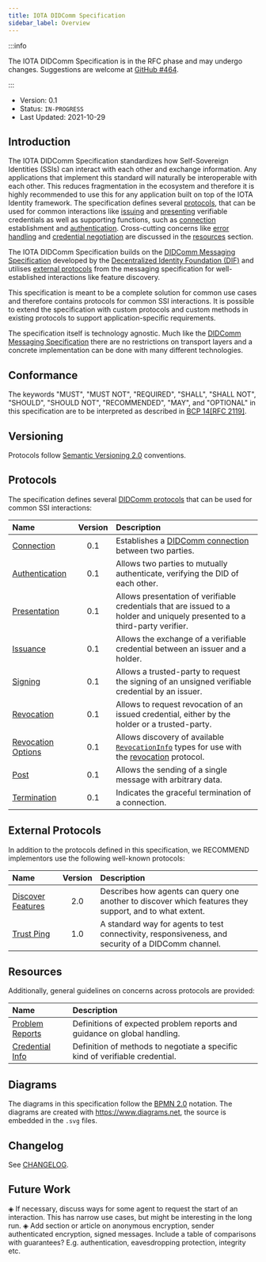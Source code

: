 ```yaml
---
title: IOTA DIDComm Specification
sidebar_label: Overview
---
```



<Announcement />

:::info

The IOTA DIDComm Specification is in the RFC phase and may undergo changes. Suggestions are welcome at [GitHub #464](https://github.com/iotaledger/identity.rs/discussions/464).

:::

- Version: 0.1
- Status: `IN-PROGRESS`
- Last Updated: 2021-10-29

## Introduction

The IOTA DIDComm Specification standardizes how Self-Sovereign Identities (SSIs) can interact with each other and exchange information. Any applications that implement this standard will naturally be interoperable with each other. This reduces fragmentation in the ecosystem and therefore it is highly recommended to use this for any application built on top of the IOTA Identity framework. The specification defines several [protocols](#protocols), that can be used for common interactions like [issuing](./protocols/issuance.mdx) and [presenting](./protocols/presentation.mdx) verifiable credentials as well as supporting functions, such as [connection](./protocols/connection.mdx) establishment and [authentication](./protocols/authentication.mdx). Cross-cutting concerns like [error handling](./resources/problem-reports.mdx) and [credential negotiation](./resources/credential-info.mdx) are discussed in the [resources](#resources) section.

The IOTA DIDComm Specification builds on the [DIDComm Messaging Specification](https://identity.foundation/didcomm-messaging/spec/) developed by the [Decentralized Identity Foundation (DIF)](https://identity.foundation/) and utilises [external protocols](#external-protocols) from the messaging specification for well-established interactions like feature discovery.

This specification is meant to be a complete solution for common use cases and therefore contains protocols for common SSI interactions. It is possible to extend the specification with custom protocols and custom methods in existing protocols to support application-specific requirements.

The specification itself is technology agnostic. Much like the [DIDComm Messaging Specification](https://identity.foundation/didcomm-messaging/spec/) there are no restrictions on transport layers and a concrete implementation can be done with many different technologies.

## Conformance

The keywords "MUST", "MUST NOT", "REQUIRED", "SHALL", "SHALL
NOT", "SHOULD", "SHOULD NOT", "RECOMMENDED", "MAY", and
"OPTIONAL" in this specification are to be interpreted as described in
[BCP 14](https://www.rfc-editor.org/info/bcp14)[[RFC 2119]](https://www.rfc-editor.org/rfc/rfc2119.txt).

## Versioning

Protocols follow [Semantic Versioning 2.0](https://semver.org/) conventions.

## Protocols

The specification defines several [DIDComm protocols](https://identity.foundation/didcomm-messaging/spec/#protocols) that can be used for common SSI interactions:

| Name                                                     | Version | Description                                                                                                                                                           |
| :------------------------------------------------------- | :-----: | :-------------------------------------------------------------------------------------------------------------------------------------------------------------------- |
| [Connection](./protocols/connection.mdx)                 |   0.1   | Establishes a [DIDComm connection](https://identity.foundation/didcomm-messaging/spec/#connections) between two parties.                                              |
| [Authentication](./protocols/authentication.mdx)         |   0.1   | Allows two parties to mutually authenticate, verifying the DID of each other.                                                                                         |
| [Presentation](./protocols/presentation.mdx)             |   0.1   | Allows presentation of verifiable credentials that are issued to a holder and uniquely presented to a third-party verifier.                                           |
| [Issuance](./protocols/issuance.mdx)                     |   0.1   | Allows the exchange of a verifiable credential between an issuer and a holder.                                                                                        |
| [Signing](./protocols/signing.mdx)                       |   0.1   | Allows a trusted-party to request the signing of an unsigned verifiable credential by an issuer.                                                                      |
| [Revocation](./protocols/revocation.mdx)                 |   0.1   | Allows to request revocation of an issued credential, either by the holder or a trusted-party.                                                                        |
| [Revocation Options](./protocols/revocation-options.mdx) |   0.1   | Allows discovery of available [`RevocationInfo`](./protocols/revocation.mdx#RevocationInfo) types for use with the [revocation](./protocols/revocation.mdx) protocol. |
| [Post](./protocols/post.mdx)                             |   0.1   | Allows the sending of a single message with arbitrary data.                                                                                                           |
| [Termination](./protocols/termination.mdx)               |   0.1   | Indicates the graceful termination of a connection.                                                                                                                   |

## External Protocols

In addition to the protocols defined in this specification, we RECOMMEND implementors use the following well-known protocols:

| Name                                                                                                                                                                 | Version | Description                                                                                             |
| :------------------------------------------------------------------------------------------------------------------------------------------------------------------- | :-----: | :------------------------------------------------------------------------------------------------------ |
| [Discover Features](https://github.com/decentralized-identity/didcomm-messaging/blob/ef997c9d3cd1cd24eb182ffa2930a095d3b856a9/docs/spec-files/feature_discovery.mdx) |   2.0   | Describes how agents can query one another to discover which features they support, and to what extent. |
| [Trust Ping](https://github.com/decentralized-identity/didcomm-messaging/blob/9039564e143380a0085a788b6dfd20e63873b9ca/docs/spec-files/trustping.mdx)                |   1.0   | A standard way for agents to test connectivity, responsiveness, and security of a DIDComm channel.      |

## Resources

Additionally, general guidelines on concerns across protocols are provided:

| Name                                               | Description                                                                  |
| :------------------------------------------------- | :--------------------------------------------------------------------------- |
| [Problem Reports](./resources/problem-reports.mdx) | Definitions of expected problem reports and guidance on global handling.     |
| [Credential Info](./resources/credential-info.mdx) | Definition of methods to negotiate a specific kind of verifiable credential. |

## Diagrams

The diagrams in this specification follow the [BPMN 2.0](https://www.omg.org/spec/BPMN/2.0/) notation. The diagrams are created with https://www.diagrams.net, the source is embedded in the `.svg` files.

## Changelog

See [CHANGELOG](./CHANGELOG.md).

## Future Work

◈ If necessary, discuss ways for some agent to request the start of an interaction. This has narrow use cases, but might be interesting in the long run.
◈ Add section or article on anonymous encryption, sender authenticated encryption, signed messages. Include a table of comparisons with guarantees? E.g. authentication, eavesdropping protection, integrity etc.
